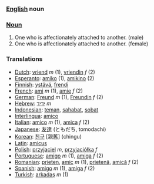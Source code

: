 ===[[English]] noun ===

===[[Noun]]===
#One who is affectionately attached to another. (male)
#One who is affectionately attached to another. (female)

===Translations===
*[[Dutch]]: [[vriend]] ''m'' (1), [[vriendin]] ''f'' (2)
*[[Esperanto]]: [[amiko]] (1), [[amikino]] (2)
*[[Finnish]]: [[ystävä]], [[frendi]]
*[[French]]: [[ami]] ''m'' (1), [[amie]] ''f'' (2)
*[[German]]: [[Freund]] ''m'' (1), [[Freundin]] ''f'' (2)
*[[Hebrew]]: [[ידיד]] ''m''
*[[Indonesian]]: [[teman]], [[sahabat]], [[sobat]]
*[[Interlingua]]: [[amico]]
*[[Italian]]: [[amico]] ''m'' (1), [[amica]] ''f'' (2)
*[[Japanese]]: [[友達]] (ともだち, tomodachi)
*[[Korean]]: [[친구]] [親舊] (chingu)
*[[Latin]]: [[amicus]]
*[[Polish]]: [[przyjaciel]] ''m'', [[przyjaciółka]] ''f''
*[[Portuguese]]: [[amigo]] ''m'' (1), [[amiga]] ''f'' (2)
*[[Romanian]]: [[prieten]], [[amic]] ''m'' (1), [[prietenă]], [[amică]] ''f'' (2)
*[[Spanish]]: [[amigo]] ''m'' (1), [[amiga]] ''f'' (2)
*[[Turkish]]: [[arkadaş]] ''m'' (1)